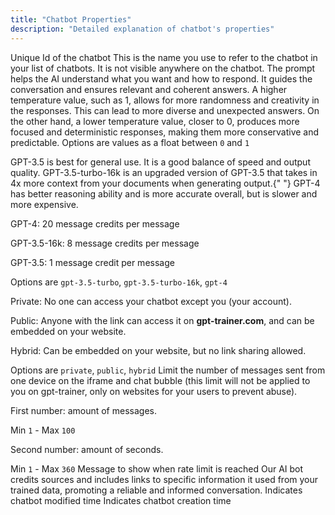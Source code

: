 ```yaml
---
title: "Chatbot Properties"
description: "Detailed explanation of chatbot's properties"
---
```


<ParamField body="uuid" type="string">
  Unique Id of the chatbot
</ParamField>
<ParamField body="name" type="string">
  This is the name you use to refer to the chatbot in your list of chatbots. It is not visible anywhere on the chatbot.
</ParamField>
<ParamField body="prompt" type="string">
  The prompt helps the AI understand what you want and how to respond. 
  It guides the conversation and ensures relevant and coherent answers.
</ParamField>
<ParamField body="temperature" type="float">
 A higher temperature value, such as 1, allows for more randomness 
  and creativity in the responses. This can lead to more diverse and 
  unexpected answers. On the other hand, a lower temperature value, 
  closer to 0, produces more focused and deterministic responses, 
  making them more conservative and predictable.
  Options are values as a float between <code>0</code> and <code>1</code>
</ParamField>
<ParamField body="model" type="select">
  <p>
    GPT-3.5 is best for general use. It is a good balance of speed and output quality. 
    GPT-3.5-turbo-16k is an upgraded version of GPT-3.5 that takes in 
    4x more context from your documents when generating output.{" "} 
    GPT-4 has better reasoning ability and is more accurate overall, but is slower and more expensive.
  </p>
  <p className="font-medium">GPT-4: 20 message credits per message</p>
  <p className="font-medium">GPT-3.5-16k: 8 message credits per message</p>
  <p className="font-medium">GPT-3.5: 1 message credit per message</p>
  Options are <code>gpt-3.5-turbo</code>, <code>gpt-3.5-turbo-16k</code>, <code>gpt-4</code>
</ParamField>
<ParamField body="visibility" type="select">
 <p><span className="font-medium">Private</span>: No one can access your chatbot except you (your account).</p>
  <p><span className="font-medium">Public</span>: Anyone with the link can access it on <strong>gpt-trainer.com</strong>, and can be embedded on your website.</p>
  <p><span className="font-medium">Hybrid</span>: Can be embedded on your website, but no link sharing allowed.</p>
  Options are <code>private</code>, <code>public</code>, <code>hybrid</code>
</ParamField>
<ParamField body="rate_limit" type="[number, number]">
  Limit the number of messages sent from one device on the iframe and chat bubble (this limit will not be applied to you on gpt-trainer, only on websites for your users to prevent abuse).
  <p><span className="font-medium">First number</span>: amount of messages.</p> Min <code>1</code> - Max <code>100</code>
  <p><span className="font-medium">Second number</span>: amount of seconds.</p> Min <code>1</code> - Max <code>360</code>
</ParamField>
<ParamField body="rate_limit_message" type="string">
  Message to show when rate limit is reached
</ParamField>
<ParamField body="show_citations" type="boolean">
  Our AI bot credits sources and includes links to specific information it used from 
  your trained data, promoting a reliable and informed conversation.
</ParamField>
<ParamField body="modified_at" type="string">
  Indicates chatbot modified time
</ParamField>
<ParamField body="created_at" type="string">
  Indicates chatbot creation time
</ParamField>

